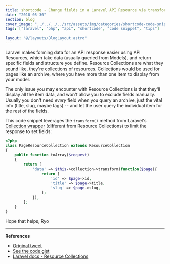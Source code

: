 ```yaml
---
title: shortcode - Change fields in a Laravel API Resource via transform
date: "2018-05-30"
section: blog
cover_image: "../../../../src/assets/img/categories/shortcode-code-snippets.jpg"
tags: ["laravel", "php", "api", "shortcode", "code snippet", "tips"]

layout: "@/layouts/BlogLayout.astro"
---
```


Laravel makes forming data for an API response easier using API Resources, which take data (usually queried from Models), and return specific fields and structure you define. Resource Collections are what they sound like, they're collections of resources. Collections would be used for pages like an archive, where you have more than one item to display from your model.

The only issue you may encounter with Resource Collections is that they'll display all the item data, and won't allow you to exclude fields manually. Usually you don't need _every_ field when you query an archive, just the vital info (title, slug, maybe tags) -- and let the user query the individual item for the rest of the fields.

This code snippet leverages the `transform()` method from Laravel's [Collection wrapper](https://laravel.com/docs/5.6/collections) (different from Resource Collections) to limit the response to set fields:

```php
<?php
class PageResourceCollection extends ResourceCollection
{
    public function toArray($request)
    {
        return [
            'data' => $this->collection->transform(function($page){
                return [
                    'id' => $page->id,
                    'title' => $page->title,
                    'slug' => $page->slug,
                ];
            }),
        ];
    }
}
```

Hope that helps,
Ryo

---

**References**

- [Original tweet](https://twitter.com/whoisryosuke/status/1002002173906038784)
- [See the code gist](https://gist.github.com/whoisryosuke/97d6bb9e4f22c2ab02bd867b56a4f6c7)
- [Laravel docs - Resource Collections](https://laravel.com/docs/5.6/eloquent-resources#concept-overview)
